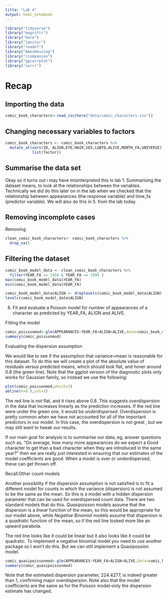 ```yaml
---
title: "Lab 4"
output: html_notebook
---
```



```r
library("tidyverse")
library("magrittr")
library("here")
library("janitor")
library("readxl")
library("AmesHousing")
library("rcompanion")
library("ggcorrplot")
library("corrr")
```

# Recap 

## Importing the data

```r
comic_book_characters<-read_csv(here("data/comic_characters.csv"))
```

## Changing necessary variables to factors

```r
comic_book_characters <- comic_book_characters %>%
  mutate_at(vars(ID, ALIGN,EYE,HAIR,SEX,LGBTQ,ALIVE,MONTH_FA,UNIVERSE), 
            list(factor)) 
```

## Summarise the data set

Okay so it turns out i may have misinterpreted this in lab 1. Summarising the dataset means, to look at the relationships between the variables. Technically we did do this later on in the lab when we checked that the relationship between appearances (the response variable) and time_fa (predictor variable). We will also do this in 5. from the lab today.

## Removing incomplete cases

Removing 
```r
clean_comic_book_characters<- comic_book_characters %>%
  drop_na()
```


## Filtering the dataset

```r
comic_book_model_data <- clean_comic_book_characters %>%
  filter(YEAR_FA >= 1956 & YEAR_FA <= 1999 )
max(comic_book_model_data$YEAR_FA)
min(comic_book_model_data$YEAR_FA)
```

```r
comic_book_model_data$ALIGN <- droplevels(comic_book_model_data$ALIGN)
levels(comic_book_model_data$ALIGN)
```


8. Fit and evaluate a Poisson model for number of appearances of a character as predicted by YEAR_FA, ALIGN and ALIVE.

Fitting the model

```r
comic_poissonmod<-glm(APPEARANCES~YEAR_FA+ALIGN+ALIVE,data=comic_book_model_data,family="poisson")
summary(comic_poissonmod)
```

Evaluating the dispersion assumption 

We would like to see if the assumption that variance=mean is reasonable for this dataset.  To do this we will create a plot of the absolute value of residuals versus predicted means, which should look flat, and hover around 0.8 (the green line).  Note that the ggplot version of the diagnostic plots only works for Gaussian family, so instead we use the following:
```r
plot(comic_poissonmod,which=3)
abline(h=0.8,col=3)
```
The red line is not flat, and it rises above 0.8.  This suggests _overdispersion_ in the data that increases linearly as the prediction increases. If the red line were under the green one, it would be _underdispersed_.  Overdispersion is pretty common when we have not accounted for all of the important predictors in our model.  In this case, the overdispersion is not great , but we may still want to tweak our results.

If our main goal for analysis is to summarise our data, eg, answer questions such as, "On average, how many more appearances do we expect a Good character to get than a bad character when they are introduced in the same year?" then we are really just interested in ensuring that our estimates of the model coefficients are good.  When a model is over or underdispersed, these can get thrown off. 

Recall:Other count models

Another possibility if the dispersion assumption is not satisfied is to fit a different model for counts in which the variance (dispersion) is not assumed to be the same as the mean.  So this is a model with a hidden dispersion parameter that can be used for overdispersed count data.  There are two standard models that do this.  _Quasipoisson_ models assume that the dispersion is a _linear_ function of the mean, so this would be appropriate for our model above, while _Negative Binomial_ models assume that dispersion is a _quadratic_ function of the mean, so if the red line looked more like an upward parabola.

The red line looks like it could be linear  but it also looks like it could be quadratic. To implement a negative binomial model you need to use another package so I won't do this. But we can still implement a Quasipossion model.


```r
comic_quasipoissonmod<-glm(APPEARANCES~YEAR_FA+ALIGN+ALIVE,data=comic_book_model_data,family="quasipoisson")
summary(comic_quasipoissonmod)
```

Note that the estimated dispersion parameter, 224.4277, is indeed greater than 1, confirming major overdispersion.  Note also that the model coefficients are the same as for the Poisson model--only the dispersion estimate has changed.



